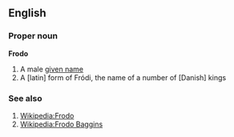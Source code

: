 ==English==

===Proper noun===
'''Frodo'''

# A male [[given name]]
# A [latin] form of Fródi, the name of a number of [Danish] kings

===See also===

# [[Wikipedia:Frodo]]
# [[Wikipedia:Frodo Baggins]]